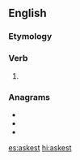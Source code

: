 ==English==

===Etymology===
{{suffix|ask|est|lang=en}}

===Verb===
{{head|en|verb form}}

# {{en-archaic second-person singular of|ask}}

===Anagrams===
* {{l|en|skates}}
* {{l|en|stakes}}
* {{l|en|steaks}}

[[es:askest]]
[[hi:askest]]